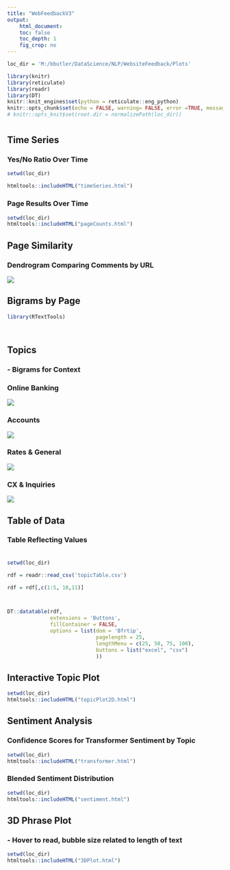 ---
title: "WebFeedbackV3"
output:
    html_document:
    toc: false
    toc_depth: 1
    fig_crop: no
---


```{r setup, include=FALSE}

loc_dir = 'M:/bbutler/DataScience/NLP/WebsiteFeedback/Plots'

library(knitr)
library(reticulate)
library(readr)
library(DT)
knitr::knit_engines$set(python = reticulate::eng_python)
knitr::opts_chunk$set(echo = FALSE, warning= FALSE, error =TRUE, message = FALSE, cache.lazy = FALSE, comment=NA)
# knitr::opts_knit$set(root.dir = normalizePath(loc_dir)) 


```


# {.tabset .tabset-fade .tabset-pills}


<style>
  .main-container {
    max-width: 1200px !important;
    margin-left: auto;
    margin-right: auto;
  }
</style>



## Time Series
### Yes/No Ratio Over Time
```{r, timeseries, echo=FALSE, warning=FALSE, message=FALSE}
setwd(loc_dir)

htmltools::includeHTML("timeSeries.html")

```




### Page Results Over Time
```{r, pageCounts}
setwd(loc_dir)
htmltools::includeHTML("pageCounts.html")

```




## Page Similarity
### Dendrogram Comparing Comments by URL
![](M:/bbutler/DataScience/NLP/WebsiteFeedback/Plots/dendrogram.png)

## Bigrams by Page
```{r, plotBigrams}
library(RTextTools) 




```


















## Topics
###  - Bigrams for Context
### Online Banking<br>
![](M:/bbutler/DataScience/NLP/WebsiteFeedback/Plots/topic0.png)





### Accounts<br>
![](M:/bbutler/DataScience/NLP/WebsiteFeedback/Plots/topic1.png)

### Rates & General<br>
![](M:/bbutler/DataScience/NLP/WebsiteFeedback/Plots/topic2.png)

### CX & Inquiries<br>
![](M:/bbutler/DataScience/NLP/WebsiteFeedback/Plots/topic3.png)

## Table of Data
### Table Reflecting Values<br><br>
```{r table}
setwd(loc_dir)

rdf = readr::read_csv('topicTable.csv')

rdf = rdf[,c(1:5, 10,11)]



DT::datatable(rdf,
              extensions = 'Buttons',
              fillContainer = FALSE,
              options = list(dom = 'Bfrtip',
                             pagelength = 25,
                             lengthMenu = c(25, 50, 75, 100),
                             buttons = list("excel", "csv")
                             ))


```



## Interactive Topic Plot
```{r, topicPlot}
setwd(loc_dir)
htmltools::includeHTML("topicPlot2D.html")

```



## Sentiment Analysis
### Confidence Scores for Transformer Sentiment by Topic
```{r, transformer}
setwd(loc_dir)
htmltools::includeHTML("transformer.html")
```



### Blended Sentiment Distribution
```{r, sentiment}
setwd(loc_dir)
htmltools::includeHTML("sentiment.html")
```



## 3D Phrase Plot
### - Hover to read, bubble size related to length of text
```{r, threeDPlot}
setwd(loc_dir)
htmltools::includeHTML("3DPlot.html")
```
